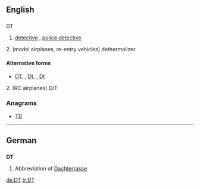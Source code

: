 ==English==

==={{abbreviation}}===
; DT

# {{law enforcement}} [[detective]] , [[police detective]]
2. (model airplanes, re-entry vehicles) dethermalizer

====Alternative forms====
* {{sense|law enforcement}} [[DT.]] , [[Dt.]] , [[Dt]]
2. (RC airplanes) D/T

===Anagrams===
* [[TD#English|TD]]

----

==German==

==={{abbreviation|lang=de}}===
'''DT'''

# Abbreviation of [[Dachterrasse]]

[[de:DT]]
[[tr:DT]]